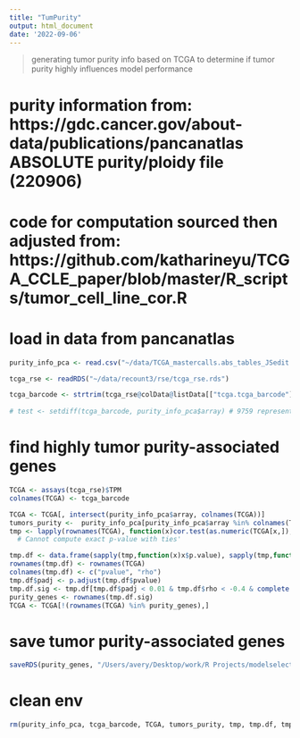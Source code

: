 ```yaml
---
title: "TumPurity"
output: html_document
date: '2022-09-06'
---
```


> generating tumor purity info based on TCGA to determine if tumor purity highly influences model performance

# purity information from: https://gdc.cancer.gov/about-data/publications/pancanatlas ABSOLUTE purity/ploidy file (220906)
# code for computation sourced then adjusted from: https://github.com/katharineyu/TCGA_CCLE_paper/blob/master/R_scripts/tumor_cell_line_cor.R

# load in data from pancanatlas
```r
purity_info_pca <- read.csv("~/data/TCGA_mastercalls.abs_tables_JSedit.fixed.csv")

tcga_rse <- readRDS("~/data/recount3/rse/tcga_rse.rds")

tcga_barcode <- strtrim(tcga_rse@colData@listData[["tcga.tcga_barcode"]],15)
  
# test <- setdiff(tcga_barcode, purity_info_pca$array) # 9759 represented, 336 not
```

# find highly tumor purity-associated genes
```r
TCGA <- assays(tcga_rse)$TPM
colnames(TCGA) <- tcga_barcode

TCGA <- TCGA[, intersect(purity_info_pca$array, colnames(TCGA))] 
tumors_purity <-  purity_info_pca[purity_info_pca$array %in% colnames(TCGA), ]
tmp <- lapply(rownames(TCGA), function(x)cor.test(as.numeric(TCGA[x,]),tumors_purity$purity, method = "s")) # returned lots of warnings 'Warning in cor.test.default(as.numeric(TCGA[x, ]), tumors_purity$purity,  :
  # Cannot compute exact p-value with ties'

tmp.df <- data.frame(sapply(tmp,function(x)x$p.value), sapply(tmp,function(x)x$estimate))
rownames(tmp.df) <- rownames(TCGA)
colnames(tmp.df) <- c("pvalue", "rho")
tmp.df$padj <- p.adjust(tmp.df$pvalue)
tmp.df.sig <- tmp.df[tmp.df$padj < 0.01 & tmp.df$rho < -0.4 & complete.cases(tmp.df),]
purity_genes <- rownames(tmp.df.sig)
TCGA <- TCGA[!(rownames(TCGA) %in% purity_genes),]
```

# save tumor purity-associated genes
```r
saveRDS(purity_genes, "/Users/avery/Desktop/work/R Projects/modelselection/data/purity_genes.rds")
```

# clean env
```r
rm(purity_info_pca, tcga_barcode, TCGA, tumors_purity, tmp, tmp.df, tmp.df.sig, purity_genes)
```